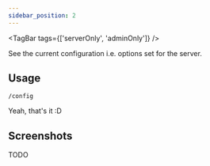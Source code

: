 ```yaml
---
sidebar_position: 2
---
```


<TagBar tags={['serverOnly', 'adminOnly']} />

See the current configuration i.e. options set for the server.

## Usage

`/config`

Yeah, that's it :D

## Screenshots

TODO